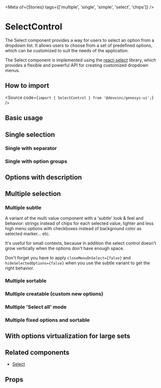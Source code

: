

<Meta of={Stories} tags={['multiple', 'single', 'simple', 'select', 'chips']} />

# SelectControl

The Select component provides a way for users to select an option from a
dropdown list. It allows users to choose from a set of predefined options, which can be
customized to suit the needs of the application.

The Select component is implemented using the [react-select](https://react-select.com/home) library, which provides a flexible
and powerful API for creating customized dropdown menus.

## How to import

<Source code={`import { SelectControl } from '@devoinc/genesys-ui';`} />

## Basic usage

<Canvas of={Stories.Playground} />

## Single selection

<Canvas of={Stories.SingleOption} />

<Canvas of={Stories.SingleOptionWithReset} />

### Single with separator

<Canvas of={Stories.SingleOptionWithSeparator} />

### Single with option groups

<Canvas of={Stories.SingleWithOptionsGroups} />

## Options with description

<Canvas of={Stories.SingleWithOptionsDesc} />

## Multiple selection

<Canvas of={Stories.MultipleBasic} />

### Multiple subtle

A variant of the multi value component with a 'subtle' look & feel and behavior:
strings instead of chips for each selected value, lighter and less high menu
options with checkboxes instead of background color as selected marker... etc.

It's useful for small contexts, because in addition the select control
doesn't grow vertically when the options don't have enough space.

Don't forget you have to apply `closeMenuOnSelect={false}` and
`hideSelectedOptions={false}` when you use the subtle variant to get the right
behavior.

<Canvas of={Stories.MultipleSubtle} />

### Multiple sortable

<Canvas of={Stories.MultipleSortable} />

### Multiple creatable (custom new options)

<Canvas of={Stories.MultipleCreatable} />

### Multiple 'Select all' mode

<Canvas of={Stories.MultipleSelectAll} />

### Multiple fixed options and sortable

<Canvas of={Stories.MultipleFixedOptions} />

## With options virtualization for large sets

<Canvas of={Stories.VirtualizedOptions} />

## Related components

- [Select](?path=/docs/components-form-select--overview)

## Props

<ArgTypes of={Stories} />
